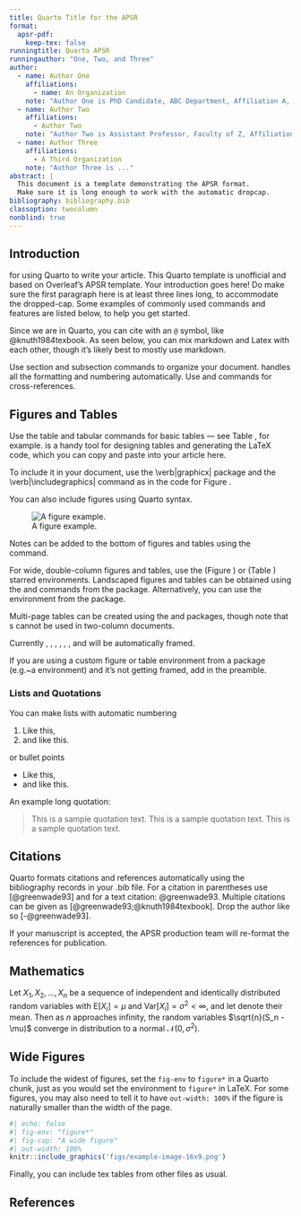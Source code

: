 ```yaml
---
title: Quarto Title for the APSR
format:
  apsr-pdf:
    keep-tex: false  
runningtitle: Quarto APSR
runningauthor: "One, Two, and Three"
author:
  - name: Author One
    affiliations:
      - name: An Organization
    note: "Author One is PhD Candidate, ABC Department, Affiliation A, 12345 NY. (a.1@example.edu)"
  - name: Author Two
    affiliations:
      - Author Two
    note: "Author Two is Assistant Professor, Faculty of Z, Affiliation B, 42813. Corresponding Author (a.2@acme.edu) Additional notes about Author Two."
  - name: Author Three
    affiliations:
      - A Third Organization
    note: "Author Three is ..."
abstract: |
  This document is a template demonstrating the APSR format.
  Make sure it is long enough to work with the automatic dropcap.
bibliography: bibliography.bib
classoption: twocolumn
nonblind: true
---
```


## Introduction {#sec-intro}

\dropcap{Thanks} for using Quarto to write your article. This Quarto template is unofficial and based on Overleaf's APSR template. Your introduction goes here! Do make sure the first paragraph here is at least three lines long, to accommodate the dropped-cap. Some examples of commonly used commands and features are listed below, to help you get started.

Since we are in Quarto, you can cite with an `@` symbol, like @knuth1984texbook. As seen below, you can mix markdown and Latex with each other, though it's likely best to mostly use markdown.

```{=tex}
\section{Some \LaTeX{} Examples}
\label{sec:examples}
```
Use section and subsection commands to organize your document. \LaTeX{} handles all the formatting and numbering automatically. Use \verb|\ref| and \verb|\label| commands for cross-references.

## Figures and Tables

Use the table and tabular commands for basic tables --- see Table \ref{tab-widgets}, for example. \href{http://tablesgenerator.com}{TablesGenerator.com} is a handy tool for designing tables and generating the LaTeX code, which you can copy and paste into your article here.

```{=tex}
\begin{table}[hbt!]
\caption{An example table}
\label{tab-widgets}
\centering
\begin{tabular}{lr}
Item & Quantity \\\midrule
Widgets & 42 \\
Gadgets & 13
\end{tabular}
\floatnote{This is a note for this table.}
\end{table}
```


To include it in your document, use the \verb\|graphicx\| package and the \verb\|\\includegraphics\| command as in the code for Figure \ref{fig:view}.

```{=tex}
\begin{figure}[hbt!]
\includegraphics[width=\linewidth]{figs/example-image}
\caption{A figure example.}
\label{fig:view}

\floatnote{This is a note for this figure.}
\end{figure}
```

You can also include figures using Quarto syntax.

![A figure example.](figs/example-image.png){#fig-view2}

Notes can be added to the bottom of figures and tables using the \verb|\floatnote| command.

```{=tex}
\begin{table*}
\caption{Automobile Land Speed Records (GR 5-10).}
\label{tab-wide}

\begin{tabular}{l l l l r}
Speed (mph) & Driver          & Car                        & Engine    & Date     \\
\midrule
407.447     & Craig Breedlove & Spirit of America          & GE J47    & 8/5/63   \\
413.199     & Tom Green       & Wingfoot Express           & WE J46    & 10/2/64  \\
434.22      & Art Arfons      & Green Monster              & GE J79    & 10/5/64  \\
468.719     & Craig Breedlove & Spirit of America          & GE J79    & 10/13/64 \\
526.277     & Craig Breedlove & Spirit of America          & GE J79    & 10/15/65 \\
536.712     & Art Arfons      & Green Monster              & GE J79    & 10/27/65 \\
555.127     & Craig Breedlove & Spirit of America, Sonic 1 & GE J79    & 11/2/65  \\
576.553     & Art Arfons      & Green Monster              & GE J79    & 11/7/65  \\
600.601     & Craig Breedlove & Spirit of America, Sonic 1 & GE J79    & 11/15/65 \\
622.407     & Gary Gabelich   & Blue Flame                 & Rocket    & 10/23/70 \\
633.468     & Richard Noble   & Thrust 2                   & RR RG 146 & 10/4/83  \\
763.035     & Andy Green      & Thrust SSC                 & RR Spey   & 10/15/97\\
\end{tabular}

\floatnote{\url{https://www.sedl.org/afterschool/toolkits/science/pdf/ast_sci_data_tables_sample.pdf}}

\end{table*}
```

For wide, double-column figures and tables, use the \verb|figure*| (Figure \ref{fig:wide}) or \verb|table*| (Table \ref{tab-wide}) starred environments. Landscaped figures and tables can be obtained using the \texttt{sidewaysfigure} and \texttt{sidewaysfigure} commands from the \texttt{rotating} package. Alternatively, you can use the \texttt{landscape} environment from the \texttt{pdflscape} package.

Multi-page tables can be created using the \texttt{longtable} and \texttt{supertabular} packages, though note that \texttt{longtable}s cannot be used in two-column documents.\footnote{This is an example footnote. \lipsum[1]}


Currently \texttt{table}, \texttt{table*}, \texttt{figure}, \texttt{figure*}, \texttt{longtable}, \texttt{supertabular}, \texttt{sidewaystable} and \texttt{sidewaysfigure} will be automatically framed.

If you are using a custom figure or table environment from a package (e.g.~a \texttt{MyFigure} environment) and it's not getting framed, add \verb|\makeframedenv{MyFigure}| in the preamble. 

### Lists and Quotations

You can make lists with automatic numbering \dots

1. Like this,
2. and like this.


\dots or bullet points \dots

- Like this,
- and like this.


An example long quotation:

> This is a sample quotation text. This is a sample quotation text. This is a sample quotation text.

## Citations

Quarto formats citations and references automatically using the bibliography records in your .bib file. For a citation in parentheses use [@greenwade93] and for a text citation: @greenwade93. Multiple citations can be given as [@greenwade93;@knuth1984texbook]. Drop the author like so [-@greenwade93].

If your manuscript is accepted, the APSR production team will re-format the references for publication. \emph{It is not necessary to format the reference list yourself to mirror the final published form.}

## Mathematics

Let $X_1, X_2, \ldots, X_n$ be a sequence of independent and identically distributed random variables with $\text{E}[X_i] = \mu$ and $\text{Var}[X_i] = \sigma^2 < \infty$, and let
\begin{equation}
\label{eq:CLT}
S_n = \frac{X_1 + X_2 + \cdots + X_n}{n}
      = \frac{1}{n}\sum_{i}^{n} X_i
\end{equation}
denote their mean. Then as $n$ approaches infinity, the random variables $\sqrt{n}(S_n - \mu)$ converge in distribution to a normal $\mathcal{N}(0, \sigma^2)$.


## Wide Figures

To include the widest of figures, set the `fig-env` to `figure*` in a Quarto chunk, just as you would set the environment to `figure*` in LaTeX. For some figures, you may also need to tell it to have `out-width: 100%` if the figure is naturally smaller than the width of the page.

```r
#| echo: false
#| fig-env: "figure*"
#| fig-cap: "A wide figure"
#| out-width: 100%
knitr::include_graphics('figs/example-image-16x9.png')
```

Finally, you can include tex tables from other files as usual.

\input{figs/tableex2}

\clearpage

## References
